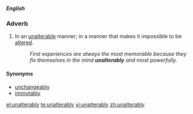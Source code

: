 =====English=====

===Adverb===
{{en-adv}}

# In an [[unalterable]] manner; in a manner that makes it impossible to be [[alter#Verb|alter]]ed.
#: ''First experiences are always the most memorable because they fix themselves in the mind '''unalterably''' and most powerfully.''

====Synonyms====
* [[unchangeably]]
* [[immutably]]

[[el:unalterably]]
[[te:unalterably]]
[[vi:unalterably]]
[[zh:unalterably]]
